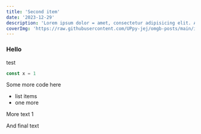```yaml
---
title: 'Second item'
date: '2023-12-29'
description: 'Lorem ipsum dolor = amet, consectetur adipisicing elit. Ab beatae dicidunt ipsam, magnam modi molestiae nemo neque nostrum nulla dsfsdfsf officia porro  quo, ratione vitae voluptate'
coverImg: 'https://raw.githubusercontent.com/UPpy-jej/omgb-posts/main/images/painting-1.png'
---
```


### Hello
test
```ts
const x = 1
```

Some more code here
- list items
- one more

More text 1

<CustomImage src="https://raw.githubusercontent.com/UPpy-jej/omgb-posts/main/images/liberty1.png" alt="Liberty Statue" />

And final text
